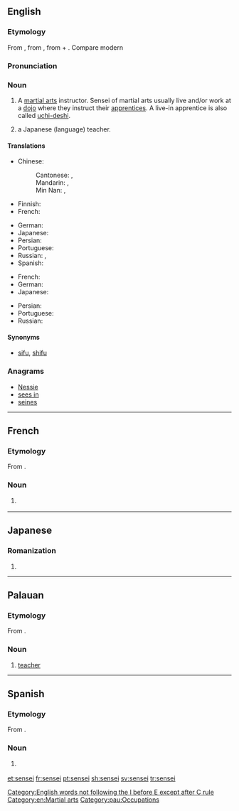 ==English==

===Etymology===
From {{etyl|ja|en}} {{m|ja|先生|tr=sensei||teacher; elder}}, from {{etyl|ltc|en}} {{m|zh|先生|tr=sen-ʂænɡ||master, elder}}, from {{m|zh|先||earlier, first}} + {{m|zh|生||born}}.  Compare modern {{etyl|cmn|en}} {{zh-l|先生|tr=xiānshēng|Mr.}}

===Pronunciation===
{{rfp}}

===Noun===
{{en-noun|sensei|senseis}}

# A [[martial arts]] instructor.  Sensei of martial arts usually live and/or work at a [[dojo]] where they instruct their [[apprentices]].  A live-in apprentice is also called [[uchi-deshi]].
# {{context|colloquial|lang=en}} a Japanese (language) teacher.

====Translations====
{{trans-top|martial arts instructor}}
* Chinese:
*: Cantonese: {{t|yue|師傅|sc=Hani}}, {{t|yue|师傅|tr=si1 fu6, si1 fu2|sc=Hani}}
*: Mandarin: {{t|cmn|師傅|sc=Hani}}, {{t+|cmn|师傅|tr=shīfu|sc=Hani}}
*: Min Nan: {{t+|nan|師傅|sc=Hani}}, {{t|nan|师傅|tr=sai-hū|sc=Hani}}
* Finnish: {{t+|fi|mestari}}
* French: {{t+|fr|sensei|m}}
{{trans-mid}}
* German: {{t|de|Sensei|m}}
* Japanese: {{t+|ja|先生|tr=せんせい, sensei|sc=Jpan}}
* Persian: {{t|fa|سنسی|tr=sensi}}
* Portuguese: {{t+|pt|sensei|m}}
* Russian: {{t|ru|сэнсэй|m|tr=senséj|sc=Cyrl}}, {{t+|ru|мастер|m|tr=máster|sc=Cyrl}}
* Spanish: {{t|es|sensei|m}}
{{trans-bottom}}

{{trans-top|a Japanese teacher}}
* French: {{t+|fr|sensei|m}}
* German: {{t|de|Sensei|m}}
* Japanese: {{t+|ja|先生|tr=せんせい, sensei|sc=Jpan}}
{{trans-mid}}
* Persian: {{t|fa|سنسی|tr=sensi}}
* Portuguese: {{t+|pt|sensei|m}}
* Russian: {{t|ru|сэнсэй|tr=senséj|sc=Cyrl}}
{{trans-bottom}}

====Synonyms====
* [[sifu]], [[shifu]]

===Anagrams===
* [[Nessie#English|Nessie]]
* [[sees in#English|sees in]]
* [[seines#English|seines]]

[[Category:English words not following the I before E except after C rule]]
[[Category:en:Martial arts]]

----

==French==
===Etymology===
From {{etyl|ja|fr}} {{l|ja|先生|tr=せんせい ''sensei''}}.
===Noun===
{{fr-noun|m}}

# {{l/en|sensei}} {{gloss|martial arts instructor}}
----

==Japanese==

===Romanization===
{{ja-romaji}}

# {{ja-romanization of|せんせい}}

----
==Palauan==
===Etymology===
From {{etyl|ja|pau}} {{l|ja|先生|tr=せんせい ''sensei''}}.
===Noun===
{{head|pau|noun}}

# [[teacher]]

[[Category:pau:Occupations]]
----
==Spanish==

===Etymology===
From {{etyl|ja|es}} {{l|ja|先生|tr=せんせい ''sensei''}}.
===Noun===
{{es-noun|m}}

# {{l/en|sensei}} {{gloss|martial arts instructor}}

[[et:sensei]]
[[fr:sensei]]
[[pt:sensei]]
[[sh:sensei]]
[[sv:sensei]]
[[tr:sensei]]